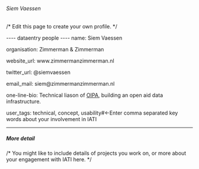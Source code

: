 ====== Siem Vaessen ======
/* Edit this page to create your own profile. */

---- dataentry people ----
name: Siem Vaessen

organisation: Zimmerman & Zimmerman

website_url: www.zimmermanzimmerman.nl

twitter_url: @siemvaessen

email_mail: siem@zimmermanzimmerman.nl

one-line-bio: Technical liason of [[tools:oipa:start|OIPA]], building an open aid data infrastructure. 

user_tags:   technical, concept, usability#<-Enter comma separated key words about your involvement in IATI
----

===== More detail =====
/* You might like to include details of projects you work on, or more about your engagement with IATI here. */





